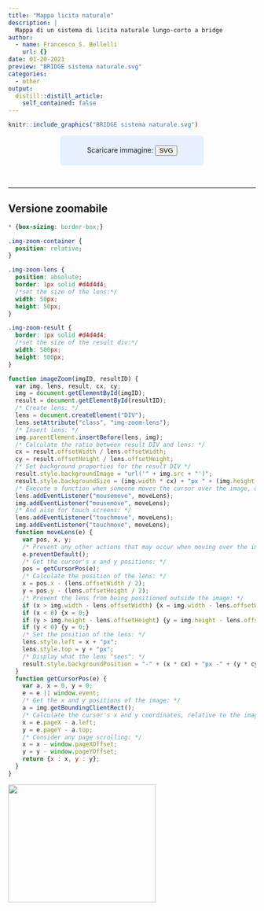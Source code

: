 ---
title: "Mappa licita naturale"
description: |
  Mappa di un sistema di licita naturale lungo-corto a bridge
author:
  - name: Francesco S. Bellelli
    url: {}
date: 01-20-2021
preview: "BRIDGE sistema naturale.svg"
categories:
  - other
output:
  distill::distill_article:
    self_contained: false
---





```{r, echo=FALSE, preview=TRUE, layout="l-screen-inset"}
knitr::include_graphics("BRIDGE sistema naturale.svg")
```

<style>
div.blue { background-color:#e6f0ff; border-radius: 5px; padding: 20px; margin: auto; width: 50%}
</style>

<div class = "blue"><center>
Scaricare immagine: <a href="BRIDGE sistema naturale.svg"><button>SVG</button></a>
</center></div>
<br>

---

## Versione zoomabile

```{css, echo=FALSE}


* {box-sizing: border-box;}

.img-zoom-container {
  position: relative;
}

.img-zoom-lens {
  position: absolute;
  border: 1px solid #d4d4d4;
  /*set the size of the lens:*/
  width: 50px;
  height: 50px;
}

.img-zoom-result {
  border: 1px solid #d4d4d4;
  /*set the size of the result div:*/
  width: 500px;
  height: 500px;
}
```

```{js, echo=FALSE}
function imageZoom(imgID, resultID) {
  var img, lens, result, cx, cy;
  img = document.getElementById(imgID);
  result = document.getElementById(resultID);
  /* Create lens: */
  lens = document.createElement("DIV");
  lens.setAttribute("class", "img-zoom-lens");
  /* Insert lens: */
  img.parentElement.insertBefore(lens, img);
  /* Calculate the ratio between result DIV and lens: */
  cx = result.offsetWidth / lens.offsetWidth;
  cy = result.offsetHeight / lens.offsetHeight;
  /* Set background properties for the result DIV */
  result.style.backgroundImage = "url('" + img.src + "')";
  result.style.backgroundSize = (img.width * cx) + "px " + (img.height * cy) + "px";
  /* Execute a function when someone moves the cursor over the image, or the lens: */
  lens.addEventListener("mousemove", moveLens);
  img.addEventListener("mousemove", moveLens);
  /* And also for touch screens: */
  lens.addEventListener("touchmove", moveLens);
  img.addEventListener("touchmove", moveLens);
  function moveLens(e) {
    var pos, x, y;
    /* Prevent any other actions that may occur when moving over the image */
    e.preventDefault();
    /* Get the cursor's x and y positions: */
    pos = getCursorPos(e);
    /* Calculate the position of the lens: */
    x = pos.x - (lens.offsetWidth / 2);
    y = pos.y - (lens.offsetHeight / 2);
    /* Prevent the lens from being positioned outside the image: */
    if (x > img.width - lens.offsetWidth) {x = img.width - lens.offsetWidth;}
    if (x < 0) {x = 0;}
    if (y > img.height - lens.offsetHeight) {y = img.height - lens.offsetHeight;}
    if (y < 0) {y = 0;}
    /* Set the position of the lens: */
    lens.style.left = x + "px";
    lens.style.top = y + "px";
    /* Display what the lens "sees": */
    result.style.backgroundPosition = "-" + (x * cx) + "px -" + (y * cy) + "px";
  }
  function getCursorPos(e) {
    var a, x = 0, y = 0;
    e = e || window.event;
    /* Get the x and y positions of the image: */
    a = img.getBoundingClientRect();
    /* Calculate the cursor's x and y coordinates, relative to the image: */
    x = e.pageX - a.left;
    y = e.pageY - a.top;
    /* Consider any page scrolling: */
    x = x - window.pageXOffset;
    y = y - window.pageYOffset;
    return {x : x, y : y};
  }
}
```


<div class="img-zoom-container">
  <img id="myimage" src="BRIDGE sistema naturale.svg" width="300" height="240">
  <div id="myresult" class="img-zoom-result"></div>
</div>

<script>
imageZoom("myimage", "myresult");
</script>



